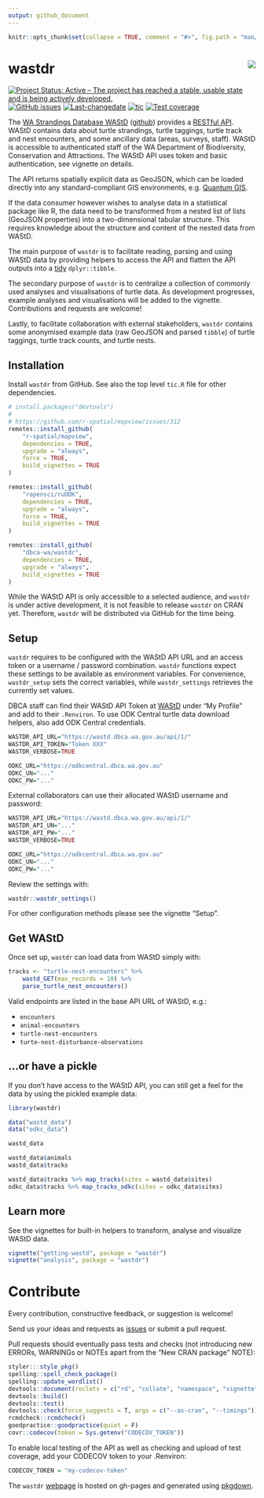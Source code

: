 ```yaml
---
output: github_document
---
```


```r
knitr::opts_chunk$set(collapse = TRUE, comment = "#>", fig.path = "man/figures/README-")
```

# wastdr <img src="man/figures/logo.png" align="right" />

<!-- badges: start -->
[![Project Status: Active – The project has reached a stable, usable state and is being actively developed.](https://www.repostatus.org/badges/latest/active.svg)](https://www.repostatus.org/#active)
[![GitHub issues](https://img.shields.io/github/issues/dbca-wa/wastdr.svg?style=popout)](https://github.com/dbca-wa/wastdr/issues)
[![Last-changedate](https://img.shields.io/github/last-commit/dbca-wa/wastdr.svg)](https://github.com/dbca-wa/wastdr/commits/master)
[![tic](https://github.com/dbca-wa/wastdr/workflows/tic/badge.svg)](https://github.com/dbca-wa/wastdr/actions)
[![Test coverage](https://codecov.io/gh/dbca-wa/wastdr/branch/master/graph/badge.svg)](https://codecov.io/gh/dbca-wa/wastdr)
<!-- badges: end -->

The [WA Strandings Database WAStD](https://wastd.dbca.wa.gov.au/) 
([github](https://github.com/dbca-wa/wastd/)) 
provides a [RESTful API](https://wastd.dbca.wa.gov.au/api/1/). 
WAStD contains data about turtle strandings, turtle taggings, turtle track 
and nest encounters, and some ancillary data (areas, surveys, staff).
WAStD is accessible to authenticated staff of the 
WA Department of Biodiversity, Conservation and Attractions.
The WAStD API uses token and basic authentication, see vignette on details.

The API returns spatially explicit data as GeoJSON, which can be loaded directly 
into any standard-compliant GIS environments, e.g. [Quantum GIS](http://www.qgis.org/en/site/).

If the data consumer however wishes to analyse data in a statistical package like
R, the data need to be transformed from a nested list of lists (GeoJSON properties) 
into a two-dimensional tabular structure. This requires knowledge about the 
structure and content of the nested data from WAStD.

The main purpose of `wastdr` is to facilitate reading, parsing and using WAStD data
by providing helpers to access the API and flatten the API outputs into a 
[tidy](http://vita.had.co.nz/papers/tidy-data.html) `dplyr::tibble`.

The secondary purpose of `wastdr` is to centralize a collection of commonly used
analyses and visualisations of turtle data.
As development progresses, example analyses and visualisations will be added to 
the vignette. Contributions and requests are welcome!

Lastly, to facilitate collaboration with external stakeholders, `wastdr` contains
some anonymised example data (raw GeoJSON and parsed `tibble`) of turtle taggings, 
turtle track counts, and turtle nests.

## Installation

Install `wastdr` from GitHub. See also the top level `tic.R` file for other 
dependencies.

```r
# install.packages("devtools")
# 
# https://github.com/r-spatial/mapview/issues/312
remotes::install_github(
    "r-spatial/mapview",
    dependencies = TRUE,
    upgrade = "always",
    force = TRUE,
    build_vignettes = TRUE
)

remotes::install_github(
    "ropensci/ruODK",
    dependencies = TRUE,
    upgrade = "always",
    force = TRUE,
    build_vignettes = TRUE
)

remotes::install_github(
    "dbca-wa/wastdr",
    dependencies = TRUE,
    upgrade = "always",
    build_vignettes = TRUE
)
```

While the WAStD API is only accessible to a selected audience, and `wastdr` is
under active development, it is not feasible to release `wastdr` on CRAN yet.
Therefore, `wastdr` will be distributed via GitHub for the time being.

## Setup
`wastdr` requires to be configured with the WAStD API URL and an access token or 
a username / password combination.
`wastdr` functions expect these settings to be available as environment variables.
For convenience, `wastdr_setup` sets the correct variables, while 
`wastdr_settings` retrieves the currently set values.

DBCA staff can find their WAStD API Token at [WAStD](https://wastd.dbca.wa.gov.au/) 
under "My Profile" and add to their `.Renviron`.
To use ODK Central turtle data download helpers, also add ODK Central 
credentials.

```r
WASTDR_API_URL="https://wastd.dbca.wa.gov.au/api/1/"
WASTDR_API_TOKEN="Token XXX"
WASTDR_VERBOSE=TRUE

ODKC_URL="https://odkcentral.dbca.wa.gov.au"
ODKC_UN="..."
ODKC_PW="..."
```

External collaborators can use their allocated WAStD username and password:

```r
WASTDR_API_URL="https://wastd.dbca.wa.gov.au/api/1/"
WASTDR_API_UN="..."
WASTDR_API_PW="..."
WASTDR_VERBOSE=TRUE

ODKC_URL="https://odkcentral.dbca.wa.gov.au"
ODKC_UN="..."
ODKC_PW="..."
```

Review the settings with:

```r
wastdr::wastdr_settings()
```

For other configuration methods please see the vignette "Setup".

## Get WAStD
Once set up, `wastdr` can load data from WAStD simply with:

```r
tracks <- "turtle-nest-encounters" %>% 
    wastd_GET(max_records = 10) %>%  
    parse_turtle_nest_encounters()
```

Valid endpoints are listed in the base API URL of WAStD, e.g.:

* `encounters`
* `animal-encounters`
* `turtle-nest-encounters`
* `turte-nest-disturbance-observations`

## ...or have a pickle
If you don't have access to the WAStD API, you can still get a feel for the data
by using the pickled example data:

```r
library(wastdr)

data("wastd_data")
data("odkc_data")

wastd_data

wastd_data$animals
wastd_data$tracks

wastd_data$tracks %>% map_tracks(sites = wastd_data$sites)
odkc_data$tracks %>% map_tracks_odkc(sites = odkc_data$sites)
```

## Learn more
See the vignettes for built-in helpers to transform, analyse and visualize 
WAStD data.

```r
vignette("getting-wastd", package = "wastdr")
vignette("analysis", package = "wastdr")
```

# Contribute
Every contribution, constructive feedback, or suggestion is welcome! 

Send us your ideas and requests as 
[issues](https://github.com/dbca-wa/wastdr/issues) or submit a pull request.

Pull requests should eventually pass tests and checks (not introducing new 
ERRORs, WARNINGs or NOTEs apart from the "New CRAN package" NOTE):

```r
styler:::style_pkg()
spelling::spell_check_package()
spelling::update_wordlist()
devtools::document(roclets = c("rd", "collate", "namespace", "vignette"))
devtools::build()
devtools::test()
devtools::check(force_suggests = T, args = c("--as-cran", "--timings"))
rcmdcheck::rcmdcheck()
goodpractice::goodpractice(quiet = F)
covr::codecov(token = Sys.getenv("CODECOV_TOKEN"))
```

To enable local testing of the API as well as checking and upload of test 
coverage, add your CODECOV token to your .Renviron:

```r
CODECOV_TOKEN = "my-codecov-token"
```

The `wastdr` [webpage](https://dbca-wa.github.io/wastdr/) is hosted on
gh-pages and generated using [pkgdown](https://github.com/hadley/pkgdown).
